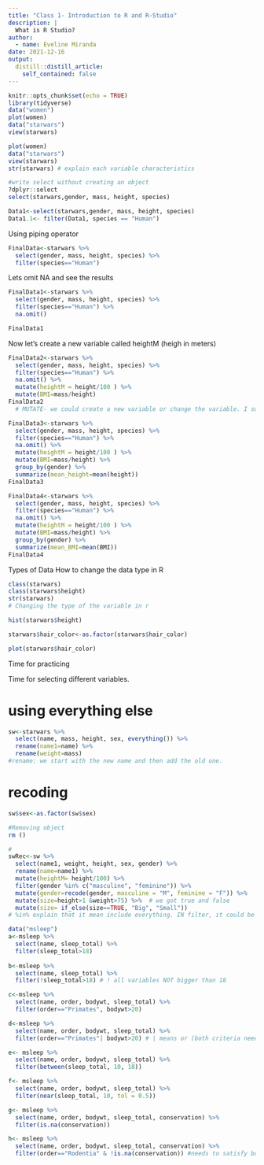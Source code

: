 ```yaml
---
title: "Class 1- Introduction to R and R-Studio"
description: |
  What is R Studio?
author:
  - name: Eveline Miranda
date: 2021-12-16
output:
  distill::distill_article:
    self_contained: false
---
```


```r
knitr::opts_chunk$set(echo = TRUE)
library(tidyverse)
data("women")
plot(women)
data("starwars")
view(starwars)

```


```r
plot(women)
data("starwars")
view(starwars)
str(starwars) # explain each variable characteristics

```

```r
#write select without creating an object
?dplyr::select
select(starwars,gender, mass, height, species)

Data1<-select(starwars,gender, mass, height, species)
Data1.1<- filter(Data1, species == "Human")

```

Using piping operator
```r
FinalData<-starwars %>% 
  select(gender, mass, height, species) %>% 
  filter(species=="Human") 

```
Lets omit NA and see the results
```r
FinalData1<-starwars %>% 
  select(gender, mass, height, species) %>% 
  filter(species=="Human") %>% 
  na.omit()

FinalData1
```


Now let's create a new variable called heightM (heigh in meters)
```r
FinalData2<-starwars %>% 
  select(gender, mass, height, species) %>%
  filter(species=="Human") %>% 
  na.omit() %>% 
  mutate(heightM = height/100 ) %>% 
  mutate(BMI=mass/height) 
FinalData2
  # MUTATE- we could create a new variable or change the variable. I suggest creating a new variable.

```

```r
FinalData3<-starwars %>% 
  select(gender, mass, height, species) %>%
  filter(species=="Human") %>% 
  na.omit() %>% 
  mutate(heightM = height/100 ) %>% 
  mutate(BMI=mass/height) %>% 
  group_by(gender) %>% 
  summarize(mean_height=mean(height))
FinalData3
```

```r
FinalData4<-starwars %>% 
  select(gender, mass, height, species) %>%
  filter(species=="Human") %>% 
  na.omit() %>% 
  mutate(heightM = height/100 ) %>% 
  mutate(BMI=mass/height) %>% 
  group_by(gender) %>% 
  summarize(mean_BMI=mean(BMI)) 
FinalData4
```

Types of Data 
How to change the data type in  R
```r
class(starwars)
class(starwars$height)
str(starwars)
# Changing the type of the variable in r

hist(starwars$height)

starwars$hair_color<-as.factor(starwars$hair_color)

plot(starwars$hair_color)

```

Time for practicing

Time for selecting different variables.

# using everything else
```r
sw<-starwars %>% 
  select(name, mass, height, sex, everything()) %>% 
  rename(name1=name) %>% 
  rename(weight=mass)
#rename: we start with the new name and then add the old one.

```

# recoding 
```r
sw$sex<-as.factor(sw$sex)

#Removing object
rm ()

#
swRec<-sw %>% 
  select(name1, weight, height, sex, gender) %>% 
  rename(name=name1) %>% 
  mutate(heightM= height/100) %>% 
  filter(gender %in% c("masculine", "feminine")) %>% 
  mutate(gender=recode(gender, masculine = "M", feminine = "F")) %>% 
  mutate(size=height>1 &weight>75) %>%  # we got true and false
  mutate(size= if_else(size==TRUE, "Big", "Small"))
# %in% explain that it mean include everything. IN filter, it could be used filter(gender=="masculine"| gender== "feminine"). In this case we use concatenate meaning everything inside should be filtered

```

```r
data("msleep")
a<-msleep %>% 
  select(name, sleep_total) %>% 
  filter(sleep_total>18)
  
b<-msleep %>% 
  select(name, sleep_total) %>% 
  filter(!sleep_total>18) # ! all variables NOT bigger than 18

c<-msleep %>% 
  select(name, order, bodywt, sleep_total) %>% 
  filter(order=="Primates", bodywt>20)

d<-msleep %>% 
  select(name, order, bodywt, sleep_total) %>% 
  filter(order=="Primates"| bodywt>20) # | means or (both criteria needs to be satisfied)

e<- msleep %>% 
  select(name, order, bodywt, sleep_total) %>% 
  filter(between(sleep_total, 10, 18))

f<- msleep %>% 
  select(name, order, bodywt, sleep_total) %>% 
  filter(near(sleep_total, 10, tol = 0.5))

g<- msleep %>% 
  select(name, order, bodywt, sleep_total, conservation) %>% 
  filter(is.na(conservation)) 

h<- msleep %>% 
  select(name, order, bodywt, sleep_total, conservation) %>% 
  filter(order=="Rodentia" & !is.na(conservation)) #needs to satisfy both conditions

```
